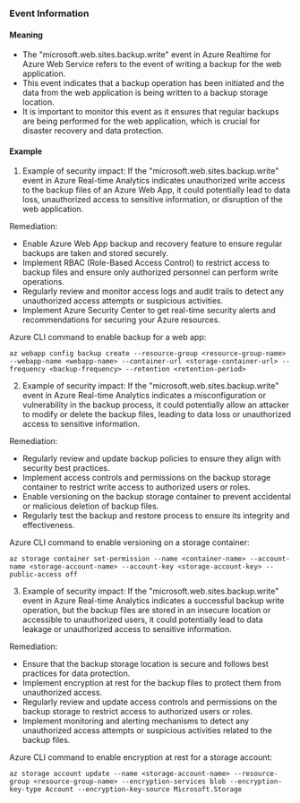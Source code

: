 
### Event Information

#### Meaning

- The "microsoft.web.sites.backup.write" event in Azure Realtime for Azure Web Service refers to the event of writing a backup for the web application.
- This event indicates that a backup operation has been initiated and the data from the web application is being written to a backup storage location.
- It is important to monitor this event as it ensures that regular backups are being performed for the web application, which is crucial for disaster recovery and data protection.

#### Example

1. Example of security impact: If the "microsoft.web.sites.backup.write" event in Azure Real-time Analytics indicates unauthorized write access to the backup files of an Azure Web App, it could potentially lead to data loss, unauthorized access to sensitive information, or disruption of the web application.

Remediation:
- Enable Azure Web App backup and recovery feature to ensure regular backups are taken and stored securely.
- Implement RBAC (Role-Based Access Control) to restrict access to backup files and ensure only authorized personnel can perform write operations.
- Regularly review and monitor access logs and audit trails to detect any unauthorized access attempts or suspicious activities.
- Implement Azure Security Center to get real-time security alerts and recommendations for securing your Azure resources.

Azure CLI command to enable backup for a web app:
```
az webapp config backup create --resource-group <resource-group-name> --webapp-name <webapp-name> --container-url <storage-container-url> --frequency <backup-frequency> --retention <retention-period>
```

2. Example of security impact: If the "microsoft.web.sites.backup.write" event in Azure Real-time Analytics indicates a misconfiguration or vulnerability in the backup process, it could potentially allow an attacker to modify or delete the backup files, leading to data loss or unauthorized access to sensitive information.

Remediation:
- Regularly review and update backup policies to ensure they align with security best practices.
- Implement access controls and permissions on the backup storage container to restrict write access to authorized users or roles.
- Enable versioning on the backup storage container to prevent accidental or malicious deletion of backup files.
- Regularly test the backup and restore process to ensure its integrity and effectiveness.

Azure CLI command to enable versioning on a storage container:
```
az storage container set-permission --name <container-name> --account-name <storage-account-name> --account-key <storage-account-key> --public-access off
```

3. Example of security impact: If the "microsoft.web.sites.backup.write" event in Azure Real-time Analytics indicates a successful backup write operation, but the backup files are stored in an insecure location or accessible to unauthorized users, it could potentially lead to data leakage or unauthorized access to sensitive information.

Remediation:
- Ensure that the backup storage location is secure and follows best practices for data protection.
- Implement encryption at rest for the backup files to protect them from unauthorized access.
- Regularly review and update access controls and permissions on the backup storage to restrict access to authorized users or roles.
- Implement monitoring and alerting mechanisms to detect any unauthorized access attempts or suspicious activities related to the backup files.

Azure CLI command to enable encryption at rest for a storage account:
```
az storage account update --name <storage-account-name> --resource-group <resource-group-name> --encryption-services blob --encryption-key-type Account --encryption-key-source Microsoft.Storage
```

